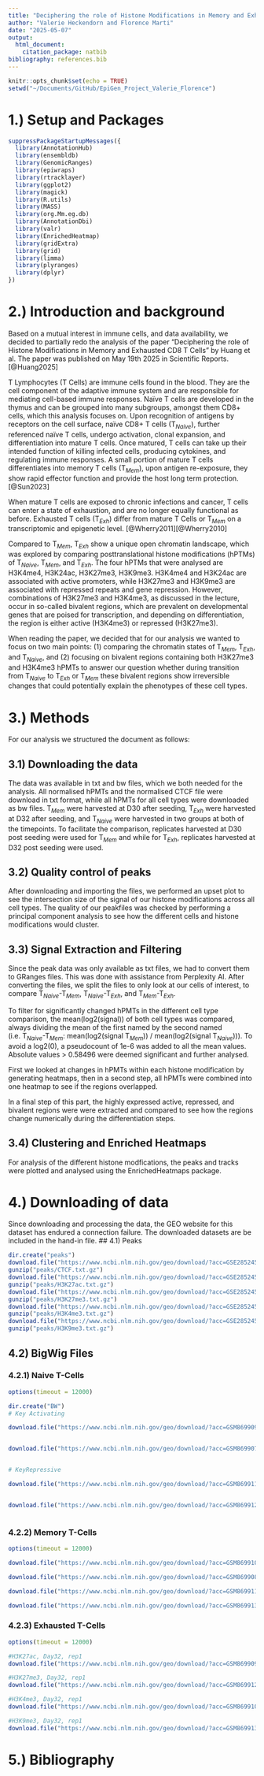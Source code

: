 ```yaml
---
title: "Deciphering the role of Histone Modifications in Memory and Exhausted CD8 T Cells"
author: "Valerie Heckendorn and Florence Marti"
date: "2025-05-07"
output: 
  html_document:
    citation_package: natbib
bibliography: references.bib
---
```



```r
knitr::opts_chunk$set(echo = TRUE)
setwd("~/Documents/GitHub/EpiGen_Project_Valerie_Florence")
```

# 1.) Setup and Packages

```r
suppressPackageStartupMessages({
  library(AnnotationHub)
  library(ensembldb)
  library(GenomicRanges)
  library(epiwraps)
  library(rtracklayer)
  library(ggplot2)
  library(magick)
  library(R.utils) 
  library(MASS)
  library(org.Mm.eg.db)
  library(AnnotationDbi)
  library(valr)
  library(EnrichedHeatmap)
  library(gridExtra)
  library(grid)
  library(limma)
  library(plyranges)
  library(dplyr)
})

```

# 2.)  Introduction and background
Based on a mutual interest in immune cells, and data availability, we decided to partially redo the analysis of the paper "Deciphering the role of Histone Modifications in Memory and Exhausted CD8 T Cells" by Huang et al. The paper was published on May 19th 2025 in Scientific Reports. [@Huang2025]

T Lymphocytes (T Cells) are immune cells found in the blood. They are the cell component of the adaptive immune system and are responsible for mediating cell-based immune responses. Naïve T cells are developed in the thymus and can be grouped into many subgroups, amongst them CD8+ cells, which this analysis focuses on. Upon recognition of antigens by receptors on the cell surface, naïve CD8+ T cells (T$_{Naive}$), further referenced naïve T cells, undergo activation, clonal expansion, and differentiation into mature T cells. Once matured, T cells can take up their intended function of killing infected cells, producing cytokines, and regulating immune responses. A small portion of mature T cells differentiates into memory T cells (T$_{Mem}$), upon antigen re-exposure, they show rapid effector function and provide the host long term protection. [@Sun2023]

When mature T cells are exposed to chronic infections and cancer, T cells can enter a state of exhaustion, and are no longer equally functional as before. Exhausted T cells (T$_{Exh}$) differ from mature T Cells or T$_{Mem}$ on a transcriptomic and epigenetic level. [@Wherry2011][@Wherry2010]

Compared to T$_{Mem}$, T$_{Exh}$ show a unique open chromatin landscape, which was explored by comparing posttranslational histone modifications (hPTMs) of T$_{Naive}$, T$_{Mem}$, and T$_{Exh}$. The four hPTMs that were analysed are H3K4me4, H3K24ac, H3K27me3, H3K9me3. H3K4me4 and H3K24ac are associated with active promoters, while H3K27me3 and H3K9me3 are associated with repressed repeats and gene repression. However, combinations of H3K27me3 and H3K4me3, as discussed in the lecture, occur in so-called bivalent regions, which are prevalent on developmental genes that are poised for transcription, and depending on differentiation, the region is either active (H3K4me3) or repressed (H3K27me3). 

When reading the paper, we decided that for our analysis we wanted to focus on two main points: (1) comparing the chromatin states of T$_{Mem}$, T$_{Exh}$, and T$_{Naive}$, and (2) focusing on bivalent regions containing both H3K27me3 and H3K4me3 hPMTs to answer our question whether during transition from T$_{Naive}$ to T$_{Exh}$ or T$_{Mem}$ these bivalent regions show irreversible changes that could potentially explain the phenotypes of these cell types. 


# 3.) Methods
For our analysis we structured the document as follows:

## 3.1) Downloading the data
The data was available in txt and bw files, which we both needed for the analysis. All normalised hPMTs and the normalised CTCF file were download in txt format, while all hPMTs for all cell types were downloaded as bw files. T$_{Mem}$ were harvested at D30 after seeding, T$_{Exh}$ were harvested at D32 after seeding, and T$_{Naive}$ were harvested in two groups at both of the timepoints. To facilitate the comparison, replicates harvested at D30 post seeding were used for T$_{Mem}$ and while for T$_{Exh}$, replicates harvested at D32 post seeding were used.

## 3.2) Quality control of peaks
After downloading and importing the files, we performed an upset plot to see the intersection size of the signal of our histone modifications across all cell types.
The quality of our peakfiles was checked by performing a principal component analysis to see how the different cells and histone modifications would cluster. 

## 3.3) Signal Extraction and Filtering
Since the peak data was only available as txt files, we had to convert them to GRanges files. This was done with assistance from Perplexity AI. After converting the files, we split the files to only look at our cells of interest, to compare T$_{Naive}$-T$_{Mem}$, T$_{Naive}$-T$_{Exh}$, and T$_{Mem}$-T$_{Exh}$. 

To filter for significantly changed hPMTs in the different cell type comparison, the mean(log2(signal)) of both cell types was compared, always dividing the mean of the first named by the second named (i.e. T$_{Naive}$-T$_{Mem}$: mean(log2(signal T$_{Mem}$)) / mean(log2(signal T$_{Naive}$))). To avoid a log2(0), a pseudocount of 1e-6 was added to all the mean values. 
Absolute values > 0.58496 were deemed significant and further analysed.

First we looked at changes in hPMTs within each histone modification by generating heatmaps, then in a second step, all hPMTs were combined into one heatmap to see if the regions overlapped.

In a final step of this part, the highly expressed active, repressed, and bivalent regions were were extracted and compared to see how the regions change numerically during the differentiation steps.

## 3.4) Clustering and Enriched Heatmaps

For analysis of the different histone modfications, the peaks and tracks were plotted and analysed using the EnrichedHeatmaps package. 

# 4.) Downloading of data
Since downloading and processing the data, the GEO website for this dataset has endured a connection failure. The downloaded datasets are be included in the hand-in file.
## 4.1) Peaks 

```r
dir.create("peaks")
download.file("https://www.ncbi.nlm.nih.gov/geo/download/?acc=GSE285245&format=file&file=GSE285245%5FNormRC%5FCTCF%5FwID%2Etxt%2Egz", "peaks/CTCF.txt.gz")
gunzip("peaks/CTCF.txt.gz")
download.file("https://www.ncbi.nlm.nih.gov/geo/download/?acc=GSE285245&format=file&file=GSE285245%5FNormRC%5FH3K27ac%5FwID%2Etxt%2Egz", "peaks/H3K27ac.txt.gz")
gunzip("peaks/H3K27ac.txt.gz")
download.file("https://www.ncbi.nlm.nih.gov/geo/download/?acc=GSE285245&format=file&file=GSE285245%5FNormRC%5FH3K27me3%5FwID%2Etxt%2Egz", "peaks/H3K27me3.txt.gz")
gunzip("peaks/H3K27me3.txt.gz")
download.file("https://www.ncbi.nlm.nih.gov/geo/download/?acc=GSE285245&format=file&file=GSE285245%5FNormRC%5FH3K4me3%5FwID%2Etxt%2Egz", "peaks/H3K4me3.txt.gz")
gunzip("peaks/H3K4me3.txt.gz")
download.file("https://www.ncbi.nlm.nih.gov/geo/download/?acc=GSE285245&format=file&file=GSE285245%5FNormRC%5FH3K9me3%5FwID%2Etxt%2Egz", "peaks/H3K9me3.txt.gz")
gunzip("peaks/H3K9me3.txt.gz")

```

## 4.2) BigWig Files

### 4.2.1) Naive T-Cells
```r
options(timeout = 12000)

dir.create("BW")
# Key Activating

download.file("https://www.ncbi.nlm.nih.gov/geo/download/?acc=GSM8699095&format=file&file=GSM8699095%5FNaive%5FP14%5FDay30%5FH3K4me3%5FRep1%5FS1%2Escale%2Ebw", "BW/H3K4me3_naive.bw.")


download.file("https://www.ncbi.nlm.nih.gov/geo/download/?acc=GSM8699079&format=file&file=GSM8699079%5FNaive%5FP14%5FDay30%5FH3K27ac%5FRep1%5FS1%2Escale%2Ebw", "BW/H3K27ac_naive.bw")


# KeyRepressive

download.file("https://www.ncbi.nlm.nih.gov/geo/download/?acc=GSM8699111&format=file&file=GSM8699111%5FNaive%5FP14%5FDay30%5FH3K27me3%5FRep2%5FS6%2Escale%2Ebw", "BW/H3K27me3_naive.bw")


download.file("https://www.ncbi.nlm.nih.gov/geo/download/?acc=GSM8699127&format=file&file=GSM8699127%5FNaive%5FP14%5FDay30%5FH3K9me3%5FRep1%5FS1%2Escale%2Ebw", "BW/H3K9me3_naive.bw")



```

### 4.2.2) Memory T-Cells

```r
options(timeout = 12000)

download.file("https://www.ncbi.nlm.nih.gov/geo/download/?acc=GSM8699103&format=file&file=GSM8699103%5FArm%5FP14%5FDay30%5FH3K4me3%5FRep1%5FS5%2Escale%2Ebw", "BW/H3K4me3_memory.bw")

download.file("https://www.ncbi.nlm.nih.gov/geo/download/?acc=GSM8699087&format=file&file=GSM8699087%5FArm%5FP14%5FDay30%5FH3K27ac%5FRep1%5FS5%2Escale%2Ebw", "BW/H3K27ac_memory.bw")

download.file("https://www.ncbi.nlm.nih.gov/geo/download/?acc=GSM8699119&format=file&file=GSM8699119%5FArm%5FP14%5FDay30%5FH3K27me3%5FRep1%5FS7%2Escale%2Ebw", "BW/H3K27me3_memory.bw")

download.file("https://www.ncbi.nlm.nih.gov/geo/download/?acc=GSM8699135&format=file&file=GSM8699135%5FArm%5FP14%5FDay30%5FH3K9me3%5FRep1%5FS3%2Escale%2Ebw", "BW/H3K9me3_memory.bw")

```

### 4.2.3) Exhausted T-Cells

```r
options(timeout = 12000)

#H3K27ac, Day32, rep1
download.file("https://www.ncbi.nlm.nih.gov/geo/download/?acc=GSM8699091&format=file&file=GSM8699091%5FCl13%5FP14%5FDay32%5FH3K27ac%5FRep1%5FS13%2Escale%2Ebw", "BW/H3K27ac_EX.bw")

#H3K27me3, Day32, rep1
download.file("https://www.ncbi.nlm.nih.gov/geo/download/?acc=GSM8699123&format=file&file=GSM8699123%5FCl13%5FP14%5FDay32%5FH3K27me3%5FRep1%5FS9%2Escale%2Ebw", "BW/H3K27me3_EX.bw")

#H3K4me3, Day32, rep1
download.file("https://www.ncbi.nlm.nih.gov/geo/download/?acc=GSM8699107&format=file&file=GSM8699107%5FCl13%5FP14%5FDay32%5FH3K4me3%5FRep1%5FS13%2Escale%2Ebw", "BW/H3K4me3_EX.bw")

#H3K9me3, Day32, rep1
download.file("https://www.ncbi.nlm.nih.gov/geo/download/?acc=GSM8699139&format=file&file=GSM8699139%5FCl13%5FP14%5FDay32%5FH3K9me3%5FRep1%5FS5%2Escale%2Ebw", "BW/H3K9me3_EX.bw")

```


# 5.) Bibliography

